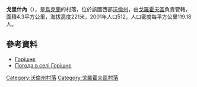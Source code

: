 {{coord|50|27|39|N|25|2|48|E|scale:30000|display=title}}

'''戈里什內'''（{{lang-uk|Горішнє}}），是[[烏克蘭|烏克蘭]]的村落，位於該國西部[[沃倫州|沃倫州]]，由[[戈羅霍夫區|戈羅霍夫區]]負責管轄，面積4.3平方公里，海拔高度221米，2001年人口512，人口密度每平方公里119.18人。

==參考資料==
* [http://w1.c1.rada.gov.ua/pls/z7503/A005?rdat1=31.03.2014&rf7571=4787 Горішнє]
* [http://weather.in.ua/ua/volynskaja/5571 Погода в селі Горішнє] {{Wayback|url=http://weather.in.ua/ua/volynskaja/5571 |date=20160305083712 }}

[[Category:沃倫州村落|Category:沃倫州村落]]
[[Category:戈羅霍夫區村落|Category:戈羅霍夫區村落]]


{{Volyn-geo-stub}}